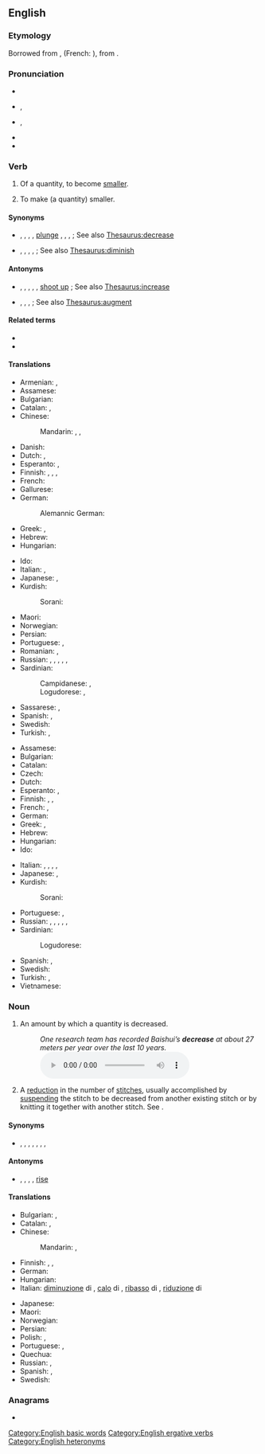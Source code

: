 ==English==

===Etymology===
Borrowed from {{bor|en|xno|-}}, {{bor|en|fro|descreistre}} (French: {{m|fr|décroître}}), from {{der|en|la|decrescere}}.

===Pronunciation===
* {{audio|En-us-decrease.ogg|Audio (US)|lang=en}}
* {{a|verb}} {{enPR|dĭkrēs'}}, {{IPA|/dɪˈkɹiːs/|lang=en}}
* {{a|noun}} {{enPR|dē'krēs}}, {{IPA|/ˈdiːkɹiːs/|lang=en}}
* {{audio|LL-Q1860 (eng)-Nattes à chat-decrease.wav|Audio|lang=en}}
* {{rhymes|iːs|lang=en}}

===Verb===
{{en-verb|decreas}}

# {{lb|en|intransitive}} Of a quantity, to become [[smaller]].
# {{lb|en|transitive}} To make (a quantity) smaller.

====Synonyms====
* {{sense|become smaller}} {{l|en|drop}}, {{l|en|fall}}, {{l|en|go down}}, {{l|en|plummet}} {{qualifier|rapidly}}, [[plunge]] {{qualifier|rapidly}}, {{l|en|reduce}}, {{l|en|shrink}}, {{l|en|sink}}; See also [[Thesaurus:decrease]]
* {{sense|make smaller}} {{l|en|abate}}, {{l|en|cut}}, {{l|en|decrement}}, {{l|en|lower}}, {{l|en|reduce}}; See also [[Thesaurus:diminish]]

====Antonyms====
* {{sense|become larger}} {{l|en|go up}}, {{l|en|grow}}, {{l|en|increase}}, {{l|en|rise}}, {{l|en|soar}} {{qualifier|rapidly}}, [[shoot up]] {{qualifier|rapidly}}; See also [[Thesaurus:increase]]
* {{sense|make larger}} {{l|en|increase}}, {{l|en|increment}}, {{l|en|raise}}, {{l|en|up}} {{qualifier|informal}}; See also [[Thesaurus:augment]]

====Related terms====
* {{l|en|decretion}}
* {{l|en|increase}}

====Translations====
{{trans-top|become smaller}}
* Armenian: {{t+|hy|փոքրանալ}}, {{t+|hy|պակասել}}
* Assamese: {{t|as|কমা}}
* Bulgarian: {{t|bg|намалявам се|tr=namaljávam se}}
* Catalan: {{t+|ca|decréixer}}, {{t+|ca|disminuir}}
* Chinese:
*: Mandarin: {{t+|cmn|減少|sc=Hani}}, {{t+|cmn|减少|tr=jiǎnshǎo|sc=Hani}}, {{t+|cmn|下降|tr=xiàjiàng|sc=Hani}}
* Danish: {{t|da|formindske}}
* Dutch: {{t+|nl|afnemen}}, {{t+|nl|verminderen}}
* Esperanto: {{t|eo|malpliiĝi}}, {{t|eo|malaltiĝi}}
* Finnish: {{t+|fi|vähentyä}}, {{t+|fi|pienentyä}}, {{t+|fi|pienetä}}, {{t+|fi|vähetä}}
* French: {{t+|fr|diminuer}}
* Gallurese: {{t|sdn|affluscià}}
* German: {{t+|de|abnehmen}}
*: Alemannic German: {{t|gsw|schwiine}}
* Greek: {{t+|el|μειώνομαι}}, {{t+|el|λιγοστεύω}}
* Hebrew: {{t|he|פחת|tr=pakhát}}
* Hungarian: {{t+|hu|csökken}}
{{trans-mid}}
* Ido: {{t+|io|diminutar}}
* Italian: {{t+|it|diminuire}}, {{t+|it|calare}}
* Japanese: {{t+|ja|減少|tr=げんしょうする, genshō suru|alt=減少する|sc=Jpan}}, {{t+|ja|減る|tr=へる, heru|sc=Jpan}}
* Kurdish:
*: Sorani: {{t|ckb|که‌م کردن|sc=ku-Arab}}
* Maori: {{t|mi|pāitiiti}}
* Norwegian: {{t+|no|forminske}}
* Persian: {{t+|fa|کاستن|tr=kāstan}}
* Portuguese: {{t+|pt|diminuir}}, {{t+|pt|reduzir}}
* Romanian: {{t+|ro|descrește}}, {{t+|ro|scădea}}
* Russian: {{t+|ru|уменьша́ться|impf}}, {{t+|ru|уме́ньшиться|pf}}, {{t+|ru|снижа́ться|impf}}, {{t+|ru|сни́зиться|pf}}, {{t+|ru|понижа́ться|impf}}, {{t+|ru|пони́зиться|pf}}
* Sardinian:
*: Campidanese: {{t|sc|calai}}, {{t|sc|menguai}}
*: Logudorese: {{t|sc|menguare}}, {{t|sc|minimare}}
* Sassarese: {{t|sdc|miminà}}, {{t|sdc|abbracà}}
* Spanish: {{t+|es|disminuir}}, {{t+|es|mermar}}
* Swedish: {{t+|sv|minska}}
* Turkish: {{t+|tr|azalmak}}, {{t+|tr|düşmek}}
{{trans-bottom}}

{{trans-top|make smaller}}
* Assamese: {{t|as|কমোৱা}}
* Bulgarian: {{t+|bg|намалявам|tr=namaljávam}}
* Catalan: {{t+|ca|disminuir}}
* Czech: {{t+|cs|snížit}}
* Dutch: {{t+|nl|verminderen}}
* Esperanto: {{t|eo|malpliigi}}, {{t+|eo|malaltigi}}
* Finnish: {{t+|fi|laskea}}, {{t+|fi|vähentää}}, {{t+|fi|pienentää}}
* French: {{t+|fr|diminuer}}, {{t+|fr|réduire}}
* German: {{t+|de|verringern}}
* Greek: {{t+|el|μειώνω}}, {{t+|el|ελαττώνω}}
* Hebrew: {{t|he|הפחית|tr=hifkhít}}
* Hungarian: {{t+|hu|csökkent}}
* Ido: {{t+|io|diminutar}}
{{trans-mid}}
* Italian: {{t+|it|diminuire}}, {{t|it|far calare}}, {{t+|it|ribassare}}, {{t+|it|ridurre}}, {{t|it|decrementare}}
* Japanese: {{t+|ja|減少|alt=減少させる|tr=げんしょうさせる, genshō saseru|sc=Jpan}}, {{t+|ja|減らす|tr=へらす, herasu|sc=Jpan}}
* Kurdish:
*: Sorani: {{t|ckb|که‌م کردن|sc=ku-Arab}}
* Portuguese: {{t+|pt|diminuir}}, {{t+|pt|reduzir}}
* Russian: {{t+|ru|уменьша́ть|impf}}, {{t+|ru|уме́ньшить|pf}}, {{t+|ru|понижа́ть|impf}}, {{t+|ru|пони́зить|pf}}, {{t+|ru|снижа́ть|impf}}, {{t+|ru|сни́зить|pf}}
* Sardinian:
*: Logudorese: {{t|sc|mèngua}}
* Spanish: {{t+|es|disminuir}}, {{t+|es|mermar}}
* Swedish: {{t+|sv|minska}}
* Turkish: {{t+|tr|azaltmak}}, {{t+|tr|düşürmek}}
* Vietnamese: {{t+|vi|hạ}}
{{trans-bottom}}

===Noun===
{{en-noun|~}}

# An amount by which a quantity is decreased.
#: ''One research team has recorded Baishui’s '''decrease''' at about 27 meters per year over the last 10 years.'' [[File:One research team has recorded Baishui’s decrease.ogg]]
# {{lb|en|knitting}} A [[reduction]] in the number of [[stitch]]es, usually accomplished by [[suspend]]ing the stitch to be decreased from another existing stitch or by knitting it together with another stitch. See {{w|Decrease (knitting)}}.

====Synonyms====
* {{sense|amount by which a quantity is decreased}} {{l|en|cut}}, {{l|en|decrement}}, {{l|en|drop}}, {{l|en|fall}}, {{l|en|loss}}, {{l|en|lowering}}, {{l|en|reduction}}, {{l|en|shrinkage}}

====Antonyms====
* {{sense|amount by which a quantity is decreased}} {{l|en|gain}}, {{l|en|increase}}, {{l|en|increment}}, {{l|en|raise}} {{qualifier|US, of pay}}, [[rise]]

====Translations====
{{trans-top|amount of decrease}}
* Bulgarian: {{t+|bg|намаляване|n}}, {{t+|bg|намаление|n}}
* Catalan: {{t|ca|disminució|f}}, {{t|ca|decreixença|f}}
* Chinese:
*: Mandarin: {{t+|cmn|減少|sc=Hani}}, {{t+|cmn|减少|tr=jiǎnshǎo|sc=Hani}}
* Finnish: {{t+|fi|lasku}}, {{t|fi|vähenemä}}, {{t+|fi|vähennys}}
* German: {{t+|de|Verringerung|f}}
* Hungarian: {{t+|hu|csökkenés}}
* Italian: [[diminuzione]] di {{g|f}}, [[calo]] di {{g|m}}, [[ribasso]] di {{g|m}}, [[riduzione]] di {{g|f}}
{{trans-mid}}
* Japanese: {{t+|ja|減少|tr=げんしょう, genshō|sc=Jpan}}
* Maori: {{t|mi|ero}}
* Norwegian: {{t|no|forringelse}}
* Persian: {{t+|fa|کاهش|tr=kāheš}}
* Polish: {{t+|pl|spadek|m}}, {{t+|pl|ubytek|m}}
* Portuguese: {{t+|pt|redução|f}}, {{t+|pt|diminuição|f}}
* Quechua: {{t|qu|yawyay}}
* Russian: {{t+|ru|уменьше́ние|n}}, {{t+|ru|сниже́ние|n}}
* Spanish: {{t+|es|disminución|f}}, {{t+|es|merma}}
* Swedish: {{t+|sv|minskning|c}}
{{trans-bottom}}

===Anagrams===
* {{anagrams|en|a=acdeeers|deceaser}}

[[Category:English basic words]]
[[Category:English ergative verbs]]
[[Category:English heteronyms]]